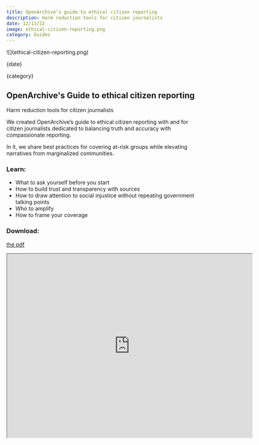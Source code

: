 ```yaml
---
title: OpenArchive’s guide to ethical citizen reporting
description: Harm reduction tools for citizen journalists
date: 12/13/22
image: ethical-citizen-reporting.png
category: Guides
---
```



<ArticleHeaderSection>
![](ethical-citizen-reporting.png)

{date}

{category}

## OpenArchive's Guide to ethical citizen reporting

Harm reduction tools for citizen journalists

</ArticleHeaderSection>

<ContentSection>

We created OpenArchive’s guide to ethical citizen reporting with and for citizen journalists dedicated to balancing truth and accuracy with compassionate reporting. 

In it, we share best practices for covering at-risk groups while elevating narratives from marginalized communities. 

### Learn:

- What to ask yourself before you start
- How to build trust and transparency with sources 
- How to draw attention to social injustice without repeating government talking points
- Who to amplify 
- How to frame your coverage 

### Download:

[the pdf](https://drive.google.com/drive/folders/1j5ty5JLYKqkUXm4q9AbRkOObjw82GgxG?usp=share_link)
  
<iframe 
  src="https://drive.google.com/file/d/1Ceon5QwyifHZ2yMWw5nQJ8-JlmWbffFh/preview" 
  width="640" height="480" allow="autoplay">
</iframe>

</ContentSection>
